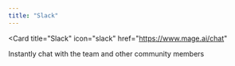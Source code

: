 ```yaml
---
title: "Slack"
---
```


<Card
  title="Slack"
  icon="slack"
  href="<https://www.mage.ai/chat>"
>
  Instantly chat with the team and other community members
</Card>
